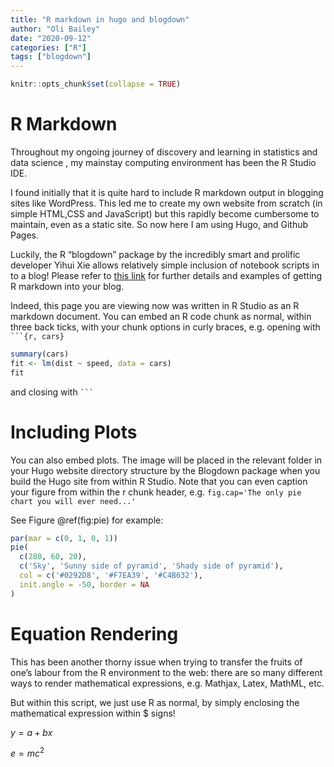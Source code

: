 ```yaml
---
title: "R markdown in hugo and blogdown"
author: "Oli Bailey"
date: "2020-09-12"
categories: ["R"]
tags: ["blogdown"]
---
```


```r
knitr::opts_chunk$set(collapse = TRUE)
```

# R Markdown

Throughout my ongoing journey of discovery and learning in statistics and data science , my mainstay computing environment has been the R Studio IDE.

I found initially that it is quite hard to include R markdown output in blogging sites like WordPress. This led me to create my own website from scratch (in simple HTML,CSS and JavaScript) but this rapidly become cumbersome to maintain, even as a static site. So now here I am using Hugo, and Github Pages.

Luckily, the R "blogdown" package by the incredibly smart and prolific developer Yihui Xie allows relatively simple inclusion of notebook scripts in to a blog! Please refer to [this link](https://bookdown.org/yihui/blogdown/a-quick-example.html) for further details and examples of getting R markdown into your blog.

Indeed, this page you are viewing now was written in R Studio as an R markdown document. You can embed an R code chunk as normal, within three back ticks, with your chunk options in curly braces, e.g. opening with <code>```{r, cars}</code>

```r
summary(cars)
fit <- lm(dist ~ speed, data = cars)
fit
```

and closing with <code>```</code>

# Including Plots

You can also embed plots. The image will be placed in the relevant folder in your Hugo website directory structure by the Blogdown package when you build the Hugo site from within R Studio. Note that you can even caption your figure from within the r chunk header, e.g. `fig.cap='The only pie chart you will ever need...'`

See Figure \@ref(fig:pie) for example:

```r
par(mar = c(0, 1, 0, 1))
pie(
  c(280, 60, 20),
  c('Sky', 'Sunny side of pyramid', 'Shady side of pyramid'),
  col = c('#0292D8', '#F7EA39', '#C4B632'),
  init.angle = -50, border = NA
)
```


# Equation Rendering

This has been another thorny issue when trying to transfer the fruits of one's labour from the R environment to the web: there are so many different ways to render mathematical expressions, e.g. Mathjax, Latex, MathML, etc. 

But within this script, we just use R as normal, by simply enclosing the mathematical expression within $ signs!

$y = a + bx$

$e = mc^2$
